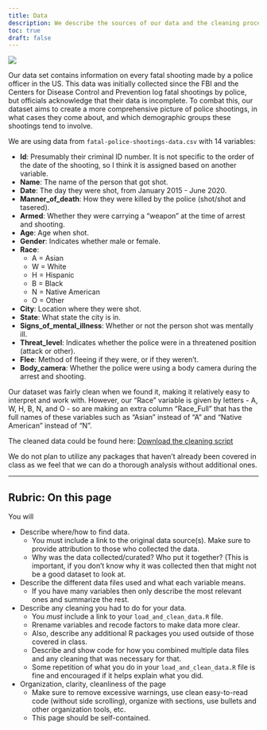 ```yaml
---
title: Data
description: We describe the sources of our data and the cleaning process.
toc: true
draft: false
---
```


![](images/data-import-cheatsheet-thumbs.png)

Our data set contains information on every fatal shooting made by a police officer in the US. This data was initially collected since the FBI and the Centers for Disease Control and Prevention log fatal shootings by police, but officials acknowledge that their data is incomplete. To combat this, our dataset aims to create a more comprehensive picture of police shootings, in what cases they come about, and which demographic groups these shootings tend to involve.

We are using data from `fatal-police-shootings-data.csv` with 14 variables:

* **Id**: Presumably their criminal ID number. It is not specific to the order of the date of the shooting, so I think it is assigned based on another variable.
* **Name**: The name of the person that got shot.
* **Date**: The day they were shot, from January 2015 - June 2020.
* **Manner_of_death**: How they were killed by the police (shot/shot and tasered).
* **Armed**: Whether they were carrying a “weapon” at the time of arrest and shooting.
* **Age**: Age when shot.
* **Gender**: Indicates whether male or female.
* **Race**: 
    - A = Asian
    - W = White
    - H = Hispanic
    - B = Black
    - N = Native American
    - O = Other
* **City**: Location where they were shot.
* **State**: What state the city is in.
* **Signs_of_mental_illness**: Whether or not the person shot was mentally ill.
* **Threat_level**: Indicates whether the police were in a threatened position (attack or other).
* **Flee**: Method of fleeing if they were, or if they weren’t.
* **Body_camera**: Whether the police were using a body camera during the arrest and shooting.

Our dataset was fairly clean when we found it, making it relatively easy to interpret and work with. However, our “Race” variable is given by letters - A, W, H, B, N, and O - so are making an extra column “Race_Full” that has the full names of these variables such as “Asian” instead of “A” and “Native American” instead of “N”.

The cleaned data could be found here: [Download the cleaning script](load_and_clean_data.R)

We do not plan to utilize any packages that haven’t already been covered in class as we feel that we can do a thorough analysis without additional ones.


----

## Rubric: On this page

You will

* Describe where/how to find data.
  * You must include a link to the original data source(s). Make sure to provide attribution to those who collected the data.
  * Why was the data collected/curated? Who put it together? (This is important, if you don't know why it was collected then that might not be a good dataset to look at.
* Describe the different data files used and what each variable means. 
  * If you have many variables then only describe the most relevant ones and summarize the rest.
* Describe any cleaning you had to do for your data.
  * You *must* include a link to your `load_and_clean_data.R` file.
  * Rrename variables and recode factors to make data more clear.
  * Also, describe any additional R packages you used outside of those covered in class.
  * Describe and show code for how you combined multiple data files and any cleaning that was necessary for that.
  * Some repetition of what you do in your `load_and_clean_data.R` file is fine and encouraged if it helps explain what you did.
* Organization, clarity, cleanliness of the page
  * Make sure to remove excessive warnings, use clean easy-to-read code (without side scrolling), organize with sections, use bullets and other organization tools, etc.
  * This page should be self-contained.